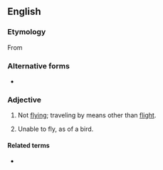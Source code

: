==English==

===Etymology===
From {{prefix|non|flying|lang=en}}

===Alternative forms===
* {{l|en|non-flying}}

===Adjective===
{{en-adj|-}}
# Not [[flying]]; traveling by means other than [[flight]].
# {{context|biology|lang=en}} Unable to fly, as of a bird.

====Related terms====
* {{l|en|flightless}}